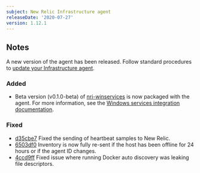 ```yaml
---
subject: New Relic Infrastructure agent
releaseDate: '2020-07-27'
version: 1.12.1
---
```


## Notes

A new version of the agent has been released. Follow standard procedures to [update your Infrastructure agent](https://docs.newrelic.com/docs/infrastructure/install-configure-manage-infrastructure/update-or-uninstall/update-infrastructure-agent).

### Added

* Beta version (v0.1.0-beta) of [nri-winservices](https://github.com/newrelic/nri-winservices) is now packaged with the agent. For more information, see the [Windows services integration documentation](https://docs.newrelic.com/docs/integrations/host-integrations/host-integrations-list/windows-services-integration).

### Fixed

* [d35cbe7](https://github.com/newrelic/infrastructure-agent/commit/d35cbe7766cf78b2b8028758591734d9b666b529) Fixed the sending of heartbeat samples to New Relic.
* [6503df0](https://github.com/newrelic/infrastructure-agent/commit/6503df003deaf5c3322e89e8e2f61efdac57647c) Inventory is now fully re-sent if the host has been offline for 24 hours or if the agent ID changes.
* [4ccd9ff](https://github.com/newrelic/infrastructure-agent/commit/4ccd9fff0b7654c775d33dd3ccaeec6c1022fc8d) Fixed issue where running Docker auto discovery was leaking file descriptors.
